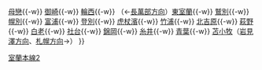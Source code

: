 {{鐵道路線
|模板名稱 = 室蘭本線2
|名稱 = [[File:JR logo (hokkaido).svg|25px|北海道旅客鐵道|link=北海道旅客鐵道]] [[室蘭本線]]（室蘭－東室蘭－苫小牧）
|代表色 = #0072bc
|背景色 = #ffffff
|車站列表 = [[室蘭站|室蘭]]{{-w}} [[母戀站|母戀]]{{-w}} [[御崎站|御崎]]{{-w}} [[輪西站|輪西]]{{-w}} （←[[Template:室蘭本線1|長萬部方向]]）[[東室蘭站|東室蘭]]{{-w}} [[鷲別站|鷲別]]{{-w}} [[幌別站|幌別]]{{-w}} [[富浦站 (北海道)|富浦]]{{-w}} [[登別站|登別]]{{-w}} [[虎杖濱站|虎杖濱]]{{-w}} [[竹浦站|竹浦]]{{-w}} [[北吉原站|北吉原]]{{-w}} [[萩野站|萩野]]{{-w}} [[白老站|白老]]{{-w}} [[社台站|社台]]{{-w}} [[錦岡站|錦岡]]{{-w}} [[糸井站|糸井]]{{-w}} [[青葉站|青葉]]{{-w}} [[苫小牧站|苫小牧]]（[[Template:室蘭本線3|岩見澤方向]]、[[Template:千歲線|札幌方向]]→）
}}<noinclude>
[[Category:北海道旅客鐵道路線模板|室蘭本線2]]
</noinclude>
